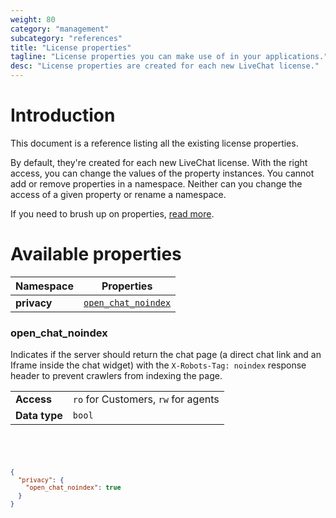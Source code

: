 ```yaml
---
weight: 80
category: "management"
subcategory: "references"
title: "License properties"
tagline: "License properties you can make use of in your applications."
desc: "License properties are created for each new LiveChat license."
---
```


# Introduction

This document is a reference listing all the existing license properties.

By default, they're created for each new LiveChat license. With the right access, you can change the values of the property instances. You cannot add or remove properties in a namespace. Neither can you change the access of a given property or rename a namespace.

If you need to brush up on properties, [read more](/management/configuration-api/#properties).

# Available properties

| Namespace   | Properties                                |
|-------------|-------------------------------------------|
| **privacy** | [`open_chat_noindex`](#open_chat_noindex) |

<Section>
<Text>

### open_chat_noindex

Indicates if the server should return the chat page (a direct chat link and an Iframe inside the chat widget) with the `X-Robots-Tag: noindex` response header to prevent crawlers from indexing the page.

|               |                                         |
| ------------- | --------------------------------------- |
| **Access**    | `ro` for Customers, `rw` for agents     |
| **Data type** | `bool`                                  |

</Text>
<Code>
<CodeResponse title={'Default license properties'}>

```json
{
  "privacy": {
    "open_chat_noindex": true
  }
}
```

</CodeResponse>

</Code>
</Section>
